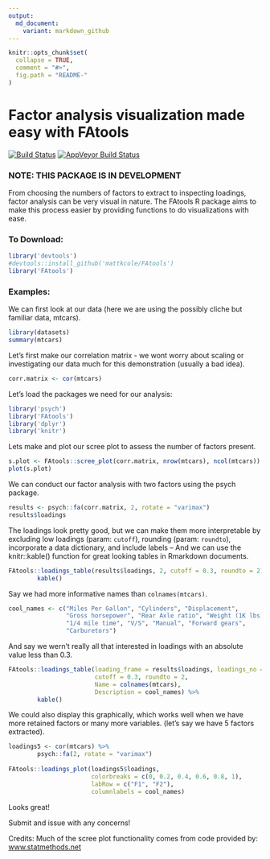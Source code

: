 ```yaml
---
output:
  md_document:
    variant: markdown_github
---
```


<!-- README.md is generated from README.Rmd. Please edit that file -->

```r
knitr::opts_chunk$set(
  collapse = TRUE,
  comment = "#>",
  fig.path = "README-"
)
```

Factor analysis visualization made easy with FAtools
=================
[![Build Status](https://travis-ci.org/mattkcole/FAtools.svg?branch=master)](https://travis-ci.org/mattkcole/FAtools)
[![AppVeyor Build Status](https://ci.appveyor.com/api/projects/status/github/mattkcole/FAtools?branch=master&svg=true)](https://ci.appveyor.com/project/mattkcole/FAtools)

### NOTE: THIS PACKAGE IS IN DEVELOPMENT

From choosing the numbers of factors to extract to inspecting loadings, factor analysis can be very visual in nature.
The FAtools R package aims to make this process easier by providing functions to do visualizations with ease.

### To Download:

```r
library('devtools')
#devtools::install_github('mattkcole/FAtools')
library('FAtools')
```

### Examples:

We can first look at our data (here we are using the possibly cliche but familiar data, mtcars).
```r
library(datasets)
summary(mtcars)
```

Let's first make our correlation matrix - we wont worry about scaling or investigating our data much for this demonstration (usually a bad idea).
```r
corr.matrix <- cor(mtcars)
```

Let's load the packages we need for our analysis:
```r
library('psych')
library('FAtools')
library('dplyr')
library('knitr')
```

Lets make and plot our scree plot to assess the number of factors present.
```r
s.plot <- FAtools::scree_plot(corr.matrix, nrow(mtcars), ncol(mtcars))
plot(s.plot)
```

We can conduct our factor analysis with two factors using the psych package.
```r
results <- psych::fa(corr.matrix, 2, rotate = "varimax")
results$loadings
```


The loadings look pretty good, but we can make them more interpretable by excluding low loadings (param: `cutoff`), rounding (param: `roundto`), incorporate a data dictionary, and include labels -- And we can use the knitr::kable() function for great looking tables in Rmarkdown documents.  

```r
FAtools::loadings_table(results$loadings, 2, cutoff = 0.3, roundto = 2) %>%
        kable()
```

Say we had more informative names than `colnames(mtcars)`.

```r
cool_names <- c("Miles Per Gallon", "Cylinders", "Displacement",
                "Gross horsepower", "Rear Axle ratio", "Weight (1K lbs)",
                "1/4 mile time", "V/S", "Manual", "Forward gears",
                "Carburetors")
```

And say we wern't really all that interested in loadings with an absolute value less than 0.3. 

```r
FAtools::loadings_table(loading_frame = results$loadings, loadings_no = 2,
                        cutoff = 0.3, roundto = 2,
                        Name = colnames(mtcars), 
                        Description = cool_names) %>%
        kable()
```


We could also display this graphically, which works well when we have more retained factors or many more variables. (let's say we have 5 factors extracted).

```r
loadings5 <- cor(mtcars) %>%
        psych::fa(2, rotate = "varimax")
        
FAtools::loadings_plot(loadings5$loadings,
                       colorbreaks = c(0, 0.2, 0.4, 0.6, 0.8, 1),
                       labRow = c("F1", "F2"),
                       columnlabels = cool_names)
```

Looks great! 





Submit and issue with any concerns! 



Credits:
Much of the scree plot functionality comes from code provided by:
[www.statmethods.net](http://www.statmethods.net/advstats/)


